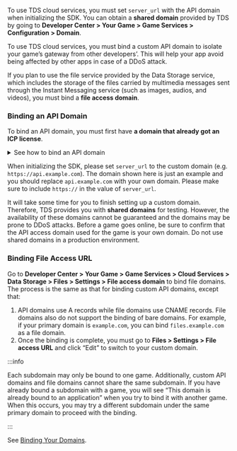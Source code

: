 
<Conditional brand="tds">

<Conditional region="global">

To use TDS cloud services, you must set `server_url` with the API domain when initializing the SDK. You can obtain a **shared domain** provided by TDS by going to **Developer Center > Your Game > Game Services > Configuration > Domain**.

</Conditional>

<Conditional region="cn">

To use TDS cloud services, you must bind a custom API domain to isolate your game’s gateway from other developers’. This will help your app avoid being affected by other apps in case of a DDoS attack.

If you plan to use the file service provided by the Data Storage service, which includes the storage of the files carried by multimedia messages sent through the Instant Messaging service (such as images, audios, and videos), you must bind a **file access domain**.

### Binding an API Domain

To bind an API domain, you must first have **a domain that already got an ICP license**.

<details>
<summary>See how to bind an API domain</summary>

Assuming your domain is `example.com`, the following steps show how you can bind it to your app as an API domain:

![domain guide](https://capacity-files.lcfile.com/RonCpipde80meo5BL8fxrjHTee39Wit6/domain-guide.png)

- Go to **Developer Center > Your Game > Game Services > Configuration > Domain**, then tap **Add domain**. API domains do not support the direct binding of bare domains. You must add a custom name before the primary domain. In other words, you must create a subdomain, such as `api.example.com`.
- When the console displays **Verifying ICP**, please wait patiently.
- If the domain does not have an ICP license, you will see **Failed**.
- If the domain passes the verification, you will see **Configure DNS** below the domain.
- Now proceed to the domain service provider’s console, open the domain’s DNS settings, and add an A record (this can direct the domain to an IP address). Copy the custom domain you entered in the Developer Center and the A record displayed under **Recommended DNS Configuration** into the corresponding fields.
- It will take some time for your DNS records to take effect and for our server to apply for certificates for your domain (if you enabled automatic certificate management), so please wait patiently. Once the record is in effect, the console will display **Bound**.

</details>

When initializing the SDK, please set `server_url` to the custom domain (e.g. `https://api.example.com`). The domain shown here is just an example and you should replace `api.example.com` with your own domain. Please make sure to include `https://` in the value of `server_url`.

It will take some time for you to finish setting up a custom domain. Therefore, TDS provides you with **shared domains** for testing. However, the availability of these domains cannot be guaranteed and the domains may be prone to DDoS attacks. Before a game goes online, be sure to confirm that the API access domain used for the game is your own domain. Do not use shared domains in a production environment.

### Binding File Access URL

Go to **Developer Center > Your Game > Game Services > Cloud Services > Data Storage > Files > Settings > File access domain** to bind file domains. The process is the same as that for binding custom API domains, except that:

1. API domains use A records while file domains use CNAME records. File domains also do not support the binding of bare domains. For example, if your primary domain is `example.com`, you can bind `files.example.com` as a file domain.
2. Once the binding is complete, you must go to **Files > Settings > File access URL** and click “Edit” to switch to your custom domain.

:::info

Each subdomain may only be bound to one game. Additionally, custom API domains and file domains cannot share the same subdomain. If you have already bound a subdomain with a game, you will see “This domain is already bound to an application” when you try to bind it with another game. When this occurs, you may try a different subdomain under the same primary domain to proceed with the binding.

:::

</Conditional>

</Conditional>

<Conditional brand="leancloud">

See [Binding Your Domains](/sdk/domain/guide/).

</Conditional>
